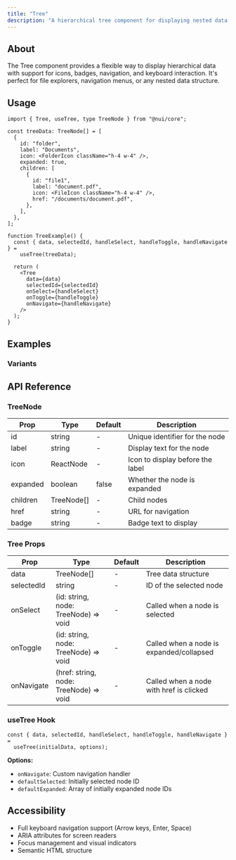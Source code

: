 ```yaml
---
title: "Tree"
description: "A hierarchical tree component for displaying nested data structures with expand/collapse functionality."
---
```


<Preview name="tree-demo" />

## About

The Tree component provides a flexible way to display hierarchical data with support for icons, badges, navigation, and keyboard interaction. It's perfect for file explorers, navigation menus, or any nested data structure.

## Usage

```tsx title="Imports"
import { Tree, useTree, type TreeNode } from "@nui/core";
```

```tsx title="Basic Usage"
const treeData: TreeNode[] = [
  {
    id: "folder",
    label: "Documents",
    icon: <FolderIcon className="h-4 w-4" />,
    expanded: true,
    children: [
      {
        id: "file1",
        label: "document.pdf",
        icon: <FileIcon className="h-4 w-4" />,
        href: "/documents/document.pdf",
      },
    ],
  },
];

function TreeExample() {
  const { data, selectedId, handleSelect, handleToggle, handleNavigate } =
    useTree(treeData);

  return (
    <Tree
      data={data}
      selectedId={selectedId}
      onSelect={handleSelect}
      onToggle={handleToggle}
      onNavigate={handleNavigate}
    />
  );
}
```

## Examples

### Variants

<Preview name="tree-variants" />

## API Reference

### TreeNode

| Prop     | Type       | Default | Description                      |
| -------- | ---------- | ------- | -------------------------------- |
| id       | string     | -       | Unique identifier for the node   |
| label    | string     | -       | Display text for the node        |
| icon     | ReactNode  | -       | Icon to display before the label |
| expanded | boolean    | false   | Whether the node is expanded     |
| children | TreeNode[] | -       | Child nodes                      |
| href     | string     | -       | URL for navigation               |
| badge    | string     | -       | Badge text to display            |

### Tree Props

| Prop       | Type                                   | Default | Description                              |
| ---------- | -------------------------------------- | ------- | ---------------------------------------- |
| data       | TreeNode[]                             | -       | Tree data structure                      |
| selectedId | string                                 | -       | ID of the selected node                  |
| onSelect   | (id: string, node: TreeNode) => void   | -       | Called when a node is selected           |
| onToggle   | (id: string, node: TreeNode) => void   | -       | Called when a node is expanded/collapsed |
| onNavigate | (href: string, node: TreeNode) => void | -       | Called when a node with href is clicked  |

### useTree Hook

```tsx
const { data, selectedId, handleSelect, handleToggle, handleNavigate } =
  useTree(initialData, options);
```

**Options:**

- `onNavigate`: Custom navigation handler
- `defaultSelected`: Initially selected node ID
- `defaultExpanded`: Array of initially expanded node IDs

## Accessibility

- Full keyboard navigation support (Arrow keys, Enter, Space)
- ARIA attributes for screen readers
- Focus management and visual indicators
- Semantic HTML structure
